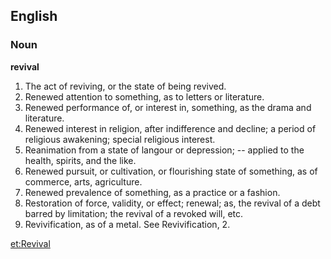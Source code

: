 ==English==

===Noun===

'''revival'''

#The act of reviving, or the state of being revived.
#Renewed attention to something, as to letters or literature.
#Renewed performance of, or interest in, something, as the drama and literature.
#Renewed interest in religion, after indifference and decline; a period of religious awakening; special religious interest.
#Reanimation from a state of langour or depression; -- applied to the health, spirits, and the like.
#Renewed pursuit, or cultivation, or flourishing state of something, as of commerce, arts, agriculture.
#Renewed prevalence of something, as a practice or a fashion.
#Restoration of force, validity, or effect; renewal; as, the revival of a debt barred by limitation; the revival of a revoked will, etc.
#Revivification, as of a metal. See Revivification, 2.

[[et:Revival]]